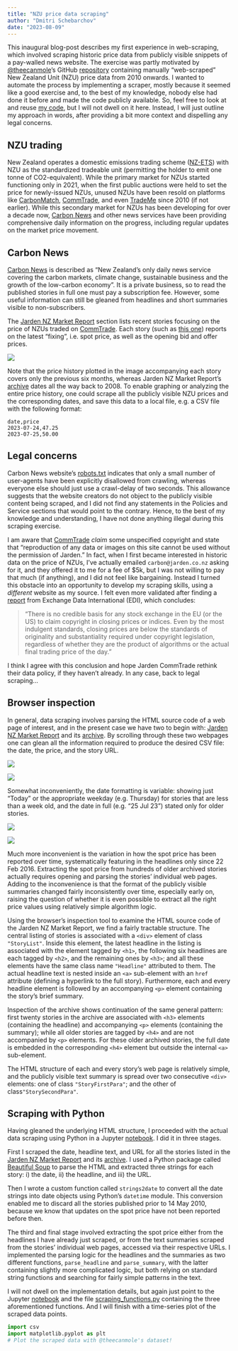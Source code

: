 ```yaml
---
title: "NZU price data scraping"
author: "Dmitri Schebarchov"
date: "2023-08-09"
---
```

 
This inaugural blog-post describes my first experience in web-scraping, which involved scraping historic price data from publicly visible snippets of a pay-walled news website. The exercise was partly motivated by [@theecanmole](https://github.com/theecanmole)'s GitHub [repository](https://github.com/theecanmole/nzu) containing manually "web-scraped" New Zealand Unit (NZU) price data from 2010 onwards. I wanted to automate the process by implementing a scraper, mostly because it seemed like a good exercise and, to the best of my knowledge, nobody else had done it before and made the code publicly available. So, feel free to look at and reuse [my code](https://github.com/dmitrische/nzu-market/tree/main/price-data-scrape), but I will not dwell on it here. Instead, I will just outline my approach in words, after providing a bit more context and dispelling any legal concerns.

## NZU trading
New Zealand operates a domestic emissions trading scheme ([NZ-ETS](https://en.wikipedia.org/wiki/New_Zealand_Emissions_Trading_Scheme)) with NZU as the standardized tradeable unit (permitting the holder to emit one tonne of CO2-equivalent). While the primary market for NZUs started functioning only in 2021, when the first public auctions were held to set the price for newly-issued NZUs, unused NZUs have been resold on platforms like [CarbonMatch](https://carbonmatch.co.nz/), [CommTrade](https://www.commtrade.co.nz/), and even [TradeMe](https://www.trademe.co.nz/business-farming-industry/carbon-credits/v-gallery?user_region=100&user_district=0) since 2010 (if not earlier). While this secondary market for NZUs has been developing for over a decade now, [Carbon News](https://www.carbonnews.co.nz/) and other news services have been providing comprehensive daily information on the progress, including regular updates on the market price movement.

## Carbon News

[Carbon News](https://www.carbonnews.co.nz/) is described as "New Zealand’s only daily news service covering the carbon markets, climate change, sustainable business and the growth of the low-carbon economy". It is a private business, so to read the published stories in full one must pay a subscription fee. However, some useful information can still be gleaned from headlines and short summaries visible to non-subscribers.

The [Jarden NZ Market Report](https://www.carbonnews.co.nz/tag.asp?tag=Jarden+NZ+Market+Report) section lists recent stories focusing on the price of NZUs traded on [CommTrade](https://www.commtrade.co.nz/). Each story (such as [this one](https://www.carbonnews.co.nz/story.asp?storyID=28274)) reports on the latest "fixing", i.e. spot price, as well as the opening bid and offer prices. 

![](../images/001_CarbonNewsStory.png){fig-align="center"}

Note that the price history plotted in the image accompanying each story covers only the previous six months, whereas Jarden NZ Market Report's [archive](https://www.carbonnews.co.nz/tagarchive.asp?tag=Jarden+NZ+Market+Report) dates all the way back to 2008. To enable graphing or analyzing the entire price history, one could scrape all the publicly visible NZU prices and the corresponding dates, and save this data to a local file, e.g. a CSV file with the following format:
```
date,price
2023-07-24,47.25
2023-07-25,50.00
```

## Legal concerns

Carbon News website's [robots.txt](https://www.carbonnews.co.nz/robots.txt) indicates that only a small number of user-agents have been explicitly disallowed from crawling, whereas everyone else should just use a crawl-delay of two seconds. This allowance suggests that the website creators do not object to the publicly visible content being scraped, and I did not find any statements in the Policies and Service sections that would point to the contrary. Hence, to the best of my knowledge and understanding, I have not done anything illegal during this scraping exercise. 

I am aware that [CommTrade](https://www.commtrade.co.nz/) *claim* some unspecified copyright and state that "reproduction of any data or images on this site cannot be used without the permission of Jarden." In fact, when I first became interested in historic data on the price of NZUs, I've actually emailed `carbon@jarden.co.nz` asking for it, and they offered it to me for a fee of $5k, but I was not willing to pay that much (if anything), and I did not feel like bargaining. Instead I turned this obstacle into an opportunity to develop my scraping skills, using a *different* website as my source. I felt even more validated after finding a [report](https://www.exchange-data.com/closing-prices-and-other-stock-exchange-data-copyright-and-competition-law-issues/) from Exchange Data International (EDI), which concludes:

> "There is no credible basis for any stock exchange in the EU (or the US) to claim copyright in closing prices or indices. Even by the most indulgent standards, closing prices are below the standards of originality and substantiality required under copyright legislation, regardless of whether they are the product of algorithms or the actual final trading price of the day."

I think I agree with this conclusion and hope Jarden CommTrade rethink their data policy, if they haven't already. In any case, back to legal scraping...

## Browser inspection

In general, data scraping involves parsing the HTML source code of a web page of interest, and in the present case we have two to begin with: [Jarden NZ Market Report](https://www.carbonnews.co.nz/tag.asp?tag=Jarden+NZ+Market+Report) and its [archive](https://www.carbonnews.co.nz/tagarchive.asp?tag=Jarden+NZ+Market+Report). By scrolling through these two webpages one can glean all the information required to produce the desired CSV file: the date, the price, and the story URL. 

::: {layout-nrow=2 layout-valign="center"}
![](../images/001_Report_h1h2.png){fig-align="center"}

![](../images/001_Report_h2h3.png){fig-align="center"}
:::

Somewhat inconveniently, the date formatting is variable: showing just "Today" or the appropriate weekday (e.g. Thursday) for stories that are less than a week old, and the date in full (e.g. "25 Jul 23") stated only for older stories. 

::: {layout-nrow=2 layout-valign="center"}
![](../images/001_Archive_h3.png){fig-align="center"}

![](../images/001_Archive_h3h4.png){fig-align="center"}
:::

Much more inconvenient is the variation in how the spot price has been reported over time, systematically featuring in the headlines only since 22 Feb 2016. Extracting the spot price from hundreds of older archived stories actually requires opening and parsing the stories' individual web pages. Adding to the inconvenience is that the format of the publicly visible summaries changed fairly inconsistently over time, especially early on, raising the question of whether it is even possible to extract all the right price values using relatively simple algorithm logic.

Using the browser's inspection tool to examine the HTML source code of the Jarden NZ Market Report, we find a fairly tractable structure. The central listing of stories is associated with a `<div>` element of class `"StoryList"`. Inside this element, the latest headline in the listing is associated with the element tagged by `<h1>`, the following six headlines are each tagged by `<h2>`, and the remaining ones by `<h3>`; and all these elements have the same class name `"Headline"` attributed to them. The actual headline text is nested inside an `<a>` sub-element with an `href` attribute (defining a hyperlink to the full story). Furthermore, each and every headline element is followed by an accompanying `<p>` element containing the story's brief summary.       

Inspection of the archive shows continuation of the same general pattern: first twenty stories in the archive are associated with `<h3>` elements (containing the headline) and accompanying `<p>` elements (containing the summary); while all older stories are tagged by `<h4>` and are not accompanied by `<p>` elements. For these older archived stories, the full date is embedded in the corresponding `<h4>` element but outside the internal `<a>` sub-element.

The HTML structure of each and every story's web page is relatively simple, and the publicly visible text summary is spread over two consecutive `<div>` elements: one of class `"StoryFirstPara"`; and the other of class`"StorySecondPara"`.

## Scraping with Python

Having gleaned the underlying HTML structure, I proceeded with the actual data scraping using Python in a Jupyter [notebook](https://github.com/dmitrische/nzu-market/blob/main/price-data-scrape/data_scraper.ipynb). I did it in three stages. 

First I scraped the date, headline text, and URL for all the stories listed in the [Jarden NZ Market Report](https://www.carbonnews.co.nz/tag.asp?tag=Jarden+NZ+Market+Report) and its [archive](https://www.carbonnews.co.nz/tagarchive.asp?tag=Jarden+NZ+Market+Report). I used a Python package called [Beautiful Soup](https://www.crummy.com/software/BeautifulSoup/bs4/doc/) to parse the HTML and extracted three strings for each story: i) the date, ii) the headline, and iii) the URL. 

Then I wrote a custom function called `strings2date` to convert all the date strings into date objects using Python's `datetime` module. This conversion enabled me to discard all the stories published prior to 14 May 2010, because we know that updates on the spot price have not been reported before then.  

The third and final stage involved extracting the spot price either from the headlines I have already just scraped, or from the text summaries scraped from the stories' individual web pages, accessed via their respective URLs. I implemented the parsing logic for the headlines and the summaries as two different functions, `parse_headline` and `parse_summary`, with the latter containing slightly more complicated logic, but both relying on standard string functions and searching for fairly simple patterns in the text. 

I will not dwell on the implementation details, but again just point to the Jupyter [notebook](https://github.com/dmitrische/nzu-market/blob/main/price-data-scrape/data_scraper.ipynb) and the file [scraping_functions.py](https://github.com/dmitrische/nzu-market/blob/main/price-data-scrape/scraping_functions.py) containing the three aforementioned functions. And I will finish with a time-series plot of the scraped data points.
```python 
import csv
import matplotlib.pyplot as plt
# Plot the scraped data with @theecanmole's dataset!
```